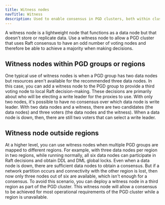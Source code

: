 ```yaml
---
title: Witness nodes
navTitle: Witness
description: Used to enable consensus in PGD clusters, both within clusters and outside regions
---
```


A witness node is a lightweight node that functions as a data node but that
doesn't store or replicate data. Use a witness node to allow a PGD cluster that uses
Raft consensus to have an odd number of voting nodes and therefore be able to
achieve a majority when making decisions.

## Witness nodes within PGD groups or regions

One typical use of witness nodes is when a PGD group has two data nodes but
resources aren't available for the recommended three data nodes. In this case,
you can add a witness node to the PGD group to provide a third voting node to
local Raft decision-making. These decisions are primarily about who will be
electing a write leader for the proxies to use. With only two nodes, it's possible 
to have no consensus over which data node is write leader. With two data nodes
and a witness, there are two candidates (the data nodes) and three voters
(the data nodes and the witness). When a data node is down, then, there
are still two voters that can select a write leader.

## Witness node outside regions

At a higher level, you can use witness nodes when multiple PGD groups are
mapped to different regions. For example, with three data nodes per region in two
regions, while running normally, all six data nodes can participate in Raft
decisions and obtain DDL and DML global locks. Even when a data
node is down, there are sufficient data nodes to obtain a consensus. But if a
network partition occurs and connectivity with the other region is lost, then
now only three nodes out of six are available, which isn't enough for a
consensus. To avoid this scenario, you can deploy a witness node in a third region
as part of the PGD cluster. This witness node will allow a consensus to
be achieved for most operational requirements of the PGD cluster while a region
is unavailable. 
